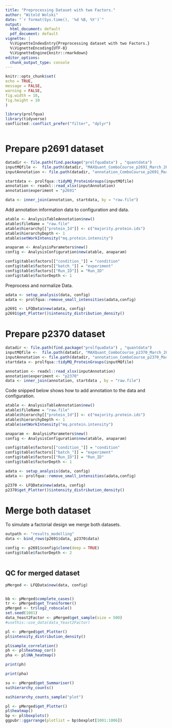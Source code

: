 ```yaml
---
title: "Preprocessing Dataset with two Factors."
author: "Witold Wolski"
date: "`r format(Sys.time(), '%d %B, %Y')`"
output:
  html_document: default
  pdf_document: default
vignette: |
  %\VignetteIndexEntry{Preprocessing dataset with two Factors.}  
  %\VignetteEncoding{UTF-8}   
  %\VignetteEngine{knitr::rmarkdown}
editor_options: 
  chunk_output_type: console
---
```



```r
knitr::opts_chunk$set(
echo = TRUE,
message = FALSE,
warning = FALSE,
fig.width = 10,
fig.height = 10
)
```



```r
library(prolfqua)
library(tidyverse)
conflicted::conflict_prefer("filter", "dplyr")



```

# Prepare p2691 dataset

```r
datadir <- file.path(find.package("prolfquaData") , "quantdata")
inputMQfile <-  file.path(datadir, "MAXQuant_ComboCourse_p2691_March_2018_WU183012.zip")
inputAnnotation <- file.path(datadir, "annotation_ComboCourse_p2691_March_2018_WU183012.xlsx")

startdata <- prolfqua::tidyMQ_ProteinGroups(inputMQfile)
annotation <- readxl::read_xlsx(inputAnnotation)
annotation$experiment = "p2691"

data <- inner_join(annotation, startdata, by = "raw.file")

```

Add annotation information data to configuration and data.

```r

atable <- AnalysisTableAnnotation$new()
atable$fileName = "raw.file"
atable$hierarchy[["protein_Id"]] <- c("majority.protein.ids")
atable$hierarchyDepth <- 1
atable$setWorkIntensity("mq.protein.intensity")

anaparam <- AnalysisParameters$new()
config <- AnalysisConfiguration$new(atable, anaparam)

config$table$factors[["condition_"]] = "condition"
config$table$factors[["batch_"]] = "experiment"
config$table$factors[["Run_ID"]] = "Run_ID"
config$table$factorDepth <- 1
```

Preprocess and normalize Data.

```r
adata <- setup_analysis(data, config)
adata <- prolfqua::remove_small_intensities(adata,config)

p2691 <- LFQData$new(adata, config)
p2691$get_Plotter()$intensity_distribution_density()

```



# Prepare p2370 dataset


```r
datadir <- file.path(find.package("prolfquaData") , "quantdata")
inputMQfile <-  file.path(datadir, "MAXQuant_ComboCourse_p2370_March_2017_WU183008.zip")
inputAnnotation <- file.path(datadir, "annotation_ComboCourse_p2370_March_2017_WU183008.xlsx")
startdata <- prolfqua::tidyMQ_ProteinGroups(inputMQfile)

annotation <- readxl::read_xlsx(inputAnnotation)
annotation$experiment <- "p2370"
data <- inner_join(annotation, startdata , by = "raw.file")
```

Code snipped below shows how to add annotation to the data and configuration.

```r
atable <- AnalysisTableAnnotation$new()
atable$fileName = "raw.file"
atable$hierarchy[["protein_Id"]] <- c("majority.protein.ids")
atable$hierarchyDepth <- 1
atable$setWorkIntensity("mq.protein.intensity")

anaparam <- AnalysisParameters$new()
config <- AnalysisConfiguration$new(atable, anaparam)

config$table$factors[["condition_"]] = "condition"
config$table$factors[["batch_"]] = "experiment"
config$table$factors[["Run_ID"]] = "Run_ID"
config$table$factorDepth <- 1
```

```r
adata <- setup_analysis(data, config)
adata <- prolfqua::remove_small_intensities(adata,config)

p2370 <- LFQData$new(adata, config)
p2370$get_Plotter()$intensity_distribution_density()

```

# Merge both dataset

To simulate a factorial design we merge both datasets.

```r
outpath <- "results_modelling"
data <- bind_rows(p2691$data, p2370$data)

config <- p2691$config$clone(deep = TRUE)
config$table$factorDepth <- 2



```

## QC for merged dataset 



```r
pMerged <- LFQData$new(data, config)


bb <- pMerged$complete_cases()
tr <- pMerged$get_Transformer()
pMerged <- tr$log2_robscale()
set.seed(1001)
data_Yeast2Factor <- pMerged$get_sample(size = 500)
#usethis::use_data(data_Yeast2Factor)

```

```r
pl <- pMerged$get_Plotter()
pl$intensity_distribution_density()
```

```r
pl$sample_correlation()
ph <- pl$heatmap_cor()
pha <- pl$NA_heatmap()

```


```r
print(ph)
```


```r
print(pha)
```


```r
su <- pMerged$get_Summariser()
su$hierarchy_counts()

```



```r
su$hierarchy_counts_sample("plot")
```


```r
pl <- pMerged$get_Plotter()
pl$heatmap()
bp <- pl$boxplots()
ggpubr::ggarrange(plotlist = bp$boxplot[1001:1006])
```
